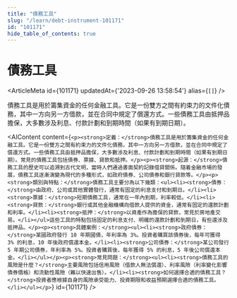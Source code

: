 ```yaml
---
title: "債務工具"
slug: "/learn/debt-instrument-101171"
id: "101171"
hide_table_of_contents: true
---
```



# 債務工具

<ArticleMeta id={101171} updatedAt={'2023-09-26 13:58:54'} alias={`[]`} />
<div className='border-solid border-b border-t-0 my-4 border-[var(--ifm-color-gray-300)]' />

債務工具是用於籌集資金的任何金融工具。它是一份雙方之間有約束力的文件化債務，其中一方向另一方借款，並在合同中規定了償還方式。一些債務工具由抵押品擔保，大多數涉及利息、付款計劃和到期時間（如果有到期日期）。

<AIContent content={`<p><strong>定義：</strong>債務工具是用於籌集資金的任何金融工具。它是一份雙方之間有約束力的文件化債務，其中一方向另一方借款，並在合同中規定了償還方式。一些債務工具由抵押品擔保，大多數涉及利息、付款計劃和到期時間（如果有到期日期）。常見的債務工具包括債券、票據、貸款和抵押。</p><p><strong>起源：</strong>債務工具的歷史可以追溯到古代文明，當時人們通過書面契約記錄借貸關係。隨着金融市場的發展，債務工具逐漸演變為現代的多種形式，如政府債券、公司債券和銀行貸款等。</p><p><strong>類別與特點：</strong>債務工具主要分為以下幾類：<ul><li><strong>債券：</strong>由政府、公司或其他實體發行，通常有固定的利息支付和到期日。</li><li><strong>票據：</strong>短期債務工具，通常在一年內到期，利率較低。</li><li><strong>貸款：</strong>銀行或其他金融機構向借款人提供的資金，通常有固定的還款計劃和利率。</li><li><strong>抵押：</strong>以資產作為擔保的貸款，常見於房地產交易。</li></ul>這些工具的特點包括固定的利息支付、明確的還款計劃和到期日，有些還涉及抵押品。</p><p><strong>具體案例：</strong><ul><li><strong>政府債券：</strong>某國政府發行 10 年期國債，年利率為 3%。投資者購買該債券後，每年可獲得 3% 的利息，10 年後政府償還本金。</li><li><strong>公司債券：</strong>某公司發行 5 年期公司債券，年利率為 5%。投資者購買後，每年獲得 5% 的利息，5 年後公司償還本金。</li></ul></p><p><strong>常見問題：</strong><ul><li><strong>債務工具的風險是什麼？</strong>主要風險包括信用風險（借款人無法償還）、利率風險（利率變化影響債券價格）和流動性風險（難以快速出售）。</li><li><strong>如何選擇合適的債務工具？</strong>投資者應根據自身的風險承受能力、投資期限和收益預期選擇合適的債務工具。</li></ul></p>`} id={101171} />
